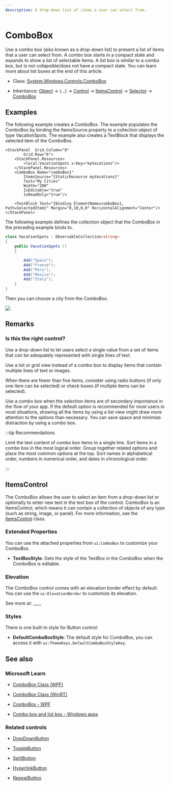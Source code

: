 ```yaml
---
description: A drop-down list of items a user can select from.
---
```


# ComboBox

Use a combo box (also known as a drop-down list) to present a list of items that a user can select from. A combo box starts in a compact state and expands to show a list of selectable items. A list box is similar to a combo box, but is not collapsible/does not have a compact state. You can learn more about list boxes at the end of this article.

- Class: [System.Windows.Controls](https://learn.microsoft.com/en-us/dotnet/api/system.windows.controls)[.ComboBox](https://learn.microsoft.com/en-us/dotnet/api/system.windows.controls.combobox)

- Inheritance: [Object](https://learn.microsoft.com/en-us/dotnet/api/system.object) → (...) → [Control](https://learn.microsoft.com/en-us/dotnet/api/system.windows.controls.control) → [ItemsControl](https://learn.microsoft.com/en-us/dotnet/api/system.windows.controls.itemscontrol) → [Selector](https://learn.microsoft.com/en-us/dotnet/api/system.windows.controls.primitives.selector) → [ComboBox](https://learn.microsoft.com/en-us/dotnet/api/system.windows.controls.combobox)



## Examples

The following example creates a ComboBox. The example populates the ComboBox by binding the ItemsSource property to a collection object of type VacationSpots. The example also creates a TextBlock that displays the selected item of the ComboBox.

```xaml
<StackPanel  Grid.Column="0"
        Grid.Row="6">
    <StackPanel.Resources>
        <local:VacationSpots x:Key="myVacations"/>
    </StackPanel.Resources>
    <ComboBox Name="comboBox1"
        ItemsSource="{StaticResource myVacations}"
        Text="My Cities"
        Width="200"
        IsEditable="true"
        IsReadOnly="true"/>

    <TextBlock Text="{Binding ElementName=comboBox1, Path=SelectedItem}" Margin="0,10,0,0" HorizontalAlignment="Center"/>
</StackPanel>
```

The following example defines the collection object that the ComboBox in the preceding example binds to.

```csharp
class VacationSpots : ObservableCollection<string>
{
    public VacationSpots ()
    {

        Add("Spain");
        Add("France");
        Add("Peru");
        Add("Mexico");
        Add("Italy");
    }
}
```

Then you can choose a city from the ComboBox.

![](combobox-vacation-spot.png)

## Remarks

### Is this the right control?

Use a drop-down list to let users select a single value from a set of items that can be adequately represented with single lines of text.

Use a list or grid view instead of a combo box to display items that contain multiple lines of text or images.

When there are fewer than five items, consider using radio buttons (if only one item can be selected) or check boxes (if multiple items can be selected).

Use a combo box when the selection items are of secondary importance in the flow of your app. If the default option is recommended for most users in most situations, showing all the items by using a list view might draw more attention to the options than necessary. You can save space and minimize distraction by using a combo box.

:::tip Recommendations

Limit the text content of combo box items to a single line.
Sort items in a combo box in the most logical order. Group together related options and place the most common options at the top. Sort names in alphabetical order, numbers in numerical order, and dates in chronological order.

:::

## ItemsControl

The ComboBox allows the user to select an item from a drop-down list or optionally to enter new text in the text box of the control. ComboBox is an ItemsControl, which means it can contain a collection of objects of any type (such as string, image, or panel). For more information, see the [ItemsControl](https://learn.microsoft.com/en-us/dotnet/api/system.windows.controls.itemscontrol) class.

### Extended Properties

You can use the attached properties from `ui:ComboBox` to customize your ComboBox.

- **TextBoxStyle**: Gets the style of the TextBox in the ComboBox when the ComboBox is editable.

### Elevation

The ComboBox control comes with an elevation border effect by default. You can use the `ui:ElevationBorder` to customize its elevation.

See more at: ____

### Styles

There is one built-in style for Button control:

- **DefaultComboBoxStyle**: The default style for ComboBox, you can access it with `ui:ThemeKeys.DefaultComboBoxStyleKey`.

## See also

### Microsoft Learn

- [ComboBox Class (WPF)](https://learn.microsoft.com/en-us/dotnet/api/system.windows.controls.combobox)

- [ComboBox Class (WinRT)](https://learn.microsoft.com/en-us/windows/windows-app-sdk/api/winrt/microsoft.ui.xaml.controls.combobox)

- [ComboBox - WPF](https://learn.microsoft.com/en-us/dotnet/desktop/wpf/controls/combobox)

- [Combo box and list box - Windows apps](https://learn.microsoft.com/en-us/windows/apps/design/controls/combo-box)

### Related controls

- [DropDownButton](./dropdown-button)

- [ToggleButton](./toggle-button)

- [SplitButton](./split-button)

- [HyperlinkButton](./hyperlink-button)

- [RepeatButton](./repeat-button)